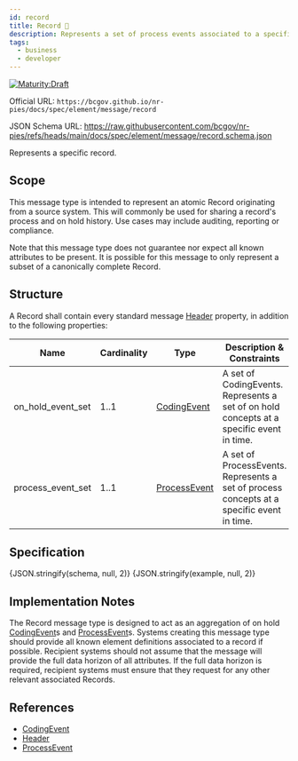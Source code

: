 ```yaml
---
id: record
title: Record 📝
description: Represents a set of process events associated to a specific record
tags:
  - business
  - developer
---
```




[![Maturity:Draft](https://img.shields.io/badge/Maturity-Draft-yellow)](/docs/spec#maturity)

Official URL: `https://bcgov.github.io/nr-pies/docs/spec/element/message/record`

JSON Schema URL: https://raw.githubusercontent.com/bcgov/nr-pies/refs/heads/main/docs/spec/element/message/record.schema.json

Represents a specific record.

## Scope

This message type is intended to represent an atomic Record originating from a source system. This will commonly be
used for sharing a record's process and on hold history. Use cases may include auditing, reporting or compliance.

Note that this message type does not guarantee nor expect all known attributes to be present. It is possible for this
message to only represent a subset of a canonically complete Record.

## Structure

A Record shall contain every standard message [Header](/docs/spec/element/data/header#structure) property, in addition
to the following properties:

| Name              | Cardinality | Type                                                      | Description & Constraints                                                                 |
| ----------------- | ----------- | --------------------------------------------------------- | ----------------------------------------------------------------------------------------- |
| on_hold_event_set | 1..1        | [CodingEvent](/docs/spec/element/resource/coding_event)   | A set of CodingEvents. Represents a set of on hold concepts at a specific event in time.  |
| process_event_set | 1..1        | [ProcessEvent](/docs/spec/element/resource/process_event) | A set of ProcessEvents. Represents a set of process concepts at a specific event in time. |

## Specification

<Tabs queryString="tab">
  <TabItem
    value="schema"
    label="Schema"
    default
  >
    <JSONSchemaViewer
      resolverOptions={generateResolverOptions({ remote: true })}
      schema={schema}
      viewerOptions={{ showExamples: true }}
    />
  </TabItem>
  <TabItem
    value="source"
    label="Source"
  >
    <CodeBlock
      language="json"
      showLineNumbers
    >
      {JSON.stringify(schema, null, 2)}
    </CodeBlock>
  </TabItem>
  <TabItem
    value="example"
    label="Example"
  >
    <CodeBlock
      language="json"
      showLineNumbers
    >
      {JSON.stringify(example, null, 2)}
    </CodeBlock>
  </TabItem>
</Tabs>

## Implementation Notes

The Record message type is designed to act as an aggregation of on hold
[CodingEvent](/docs/spec/element/resource/coding_event)s and [ProcessEvent](/docs/spec/element/resource/process_event)s.
Systems creating this message type should provide all known element definitions associated to a record if possible.
Recipient systems should not assume that the message will provide the full data horizon of all attributes. If the full
data horizon is required, recipient systems must ensure that they request for any other relevant associated Records.

## References

- [CodingEvent](/docs/spec/element/resource/coding_event)
- [Header](/docs/spec/element/data/header)
- [ProcessEvent](/docs/spec/element/resource/process_event)
